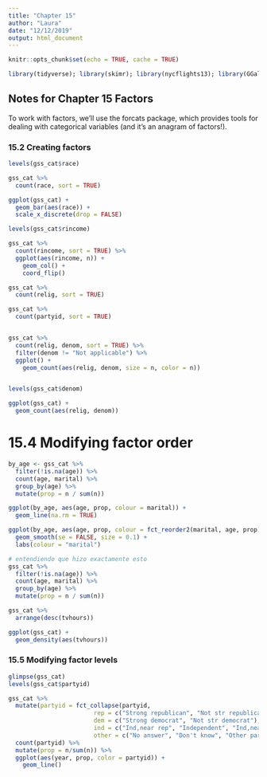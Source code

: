 ```yaml
---
title: "Chapter 15"
author: "Laura"
date: "12/12/2019"
output: html_document
---
```


```r
knitr::opts_chunk$set(echo = TRUE, cache = TRUE)

library(tidyverse); library(skimr); library(nycflights13); library(GGally); library(ggstance); library(lvplot); library(hexbin); library(modelr); library(magrittr); library(maps); library(stringr); library(htmlwidgets); library(forcats)

```

## Notes for Chapter 15 Factors

To work with factors, we’ll use the forcats package, which provides tools for dealing with categorical variables (and it’s an anagram of factors!).

### 15.2 Creating factors

```r

levels(gss_cat$race)

gss_cat %>% 
  count(race, sort = TRUE)

ggplot(gss_cat) +
  geom_bar(aes(race)) +
  scale_x_discrete(drop = FALSE)

levels(gss_cat$rincome)

gss_cat %>% 
  count(rincome, sort = TRUE) %>% 
  ggplot(aes(rincome, n)) +
    geom_col() +
    coord_flip()

```

```r

gss_cat %>% 
  count(relig, sort = TRUE)

gss_cat %>% 
  count(partyid, sort = TRUE)


gss_cat %>% 
  count(relig, denom, sort = TRUE) %>% 
  filter(denom != "Not applicable") %>% 
  ggplot() +
    geom_count(aes(relig, denom, size = n, color = n))


levels(gss_cat$denom)

ggplot(gss_cat) +
  geom_count(aes(relig, denom))
```

# 15.4 Modifying factor order

```r
by_age <- gss_cat %>%
  filter(!is.na(age)) %>%
  count(age, marital) %>%
  group_by(age) %>%
  mutate(prop = n / sum(n))

ggplot(by_age, aes(age, prop, colour = marital)) +
  geom_line(na.rm = TRUE)

ggplot(by_age, aes(age, prop, colour = fct_reorder2(marital, age, prop))) +
  geom_smooth(se = FALSE, size = 0.1) +
  labs(colour = "marital")

# entendiendo que hizo exactamente esto
gss_cat %>%
  filter(!is.na(age)) %>%
  count(age, marital) %>%
  group_by(age) %>%
  mutate(prop = n / sum(n))

```

```r

gss_cat %>% 
  arrange(desc(tvhours))

ggplot(gss_cat) +
  geom_density(aes(tvhours))
```
### 15.5 Modifying factor levels

```r

glimpse(gss_cat)
levels(gss_cat$partyid)

gss_cat %>% 
  mutate(partyid = fct_collapse(partyid,
                        rep = c("Strong republican", "Not str republican"),
                        dem = c("Strong democrat", "Not str democrat"),
                        ind = c("Ind,near rep", "Independent", "Ind,near dem"),
                        other = c("No answer", "Don't know", "Other party"))) %>%   group_by(year) %>% 
  count(partyid) %>% 
  mutate(prop = n/sum(n)) %>% 
  ggplot(aes(year, prop, color = partyid)) +
    geom_line()

```

